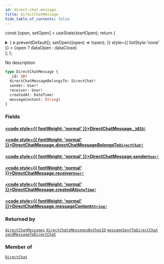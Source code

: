 ```yaml
---
id: direct-chat-message
title: DirectChatMessage
hide_table_of_contents: false
---
```






const [open, setOpen] = useState(startOpen);
return (
<details {...(open ? { open: true } : {})} className="details" style={{ border:'none', boxShadow:'none', background:'var(--ifm-background-color)' }}>
<summary
onClick={(e) => {
e.preventDefault();
setOpen((open) => !open);
}}
style={{ listStyle:'none' }} >
{open ? dataOpen : dataClose}
</summary>
{open && children}
</details>
);
};

No description

```graphql
type DirectChatMessage {
  _id: ID!
  directChatMessageBelongsTo: DirectChat!
  sender: User!
  receiver: User!
  createdAt: DateTime!
  messageContent: String!
}
```

### Fields

#### [<code style={{ fontWeight: 'normal' }}>DirectChatMessage.<b>\_id</b></code>](#)<Bullet />[`ID!`](../../../docs/schema/scalars/id) <Badge class="secondary" text="non-null"/> <Badge class="secondary" text="scalar"/>

>

#### [<code style={{ fontWeight: 'normal' }}>DirectChatMessage.<b>directChatMessageBelongsTo</b></code>](#)<Bullet />[`DirectChat!`](../../../docs/schema/objects/direct-chat) <Badge class="secondary" text="non-null"/> <Badge class="secondary" text="object"/>

>

#### [<code style={{ fontWeight: 'normal' }}>DirectChatMessage.<b>sender</b></code>](#)<Bullet />[`User!`](../../../docs/schema/objects/user) <Badge class="secondary" text="non-null"/> <Badge class="secondary" text="object"/>

>

#### [<code style={{ fontWeight: 'normal' }}>DirectChatMessage.<b>receiver</b></code>](#)<Bullet />[`User!`](../../../docs/schema/objects/user) <Badge class="secondary" text="non-null"/> <Badge class="secondary" text="object"/>

>

#### [<code style={{ fontWeight: 'normal' }}>DirectChatMessage.<b>createdAt</b></code>](#)<Bullet />[`DateTime!`](../../../docs/schema/scalars/date-time) <Badge class="secondary" text="non-null"/> <Badge class="secondary" text="scalar"/>

>

#### [<code style={{ fontWeight: 'normal' }}>DirectChatMessage.<b>messageContent</b></code>](#)<Bullet />[`String!`](../../../docs/schema/scalars/string) <Badge class="secondary" text="non-null"/> <Badge class="secondary" text="scalar"/>

>

### Returned by

[`directChatMessages`](../../../docs/schema/queries/direct-chat-messages) <Badge class="secondary" text="query"/><Bullet />[`directChatsMessagesByChatID`](../../../docs/schema/queries/direct-chats-messages-by-chat-id) <Badge class="secondary" text="query"/><Bullet />[`messageSentToDirectChat`](../../../docs/schema/subscriptions/message-sent-to-direct-chat) <Badge class="secondary" text="subscription"/><Bullet />[`sendMessageToDirectChat`](../../../docs/schema/mutations/send-message-to-direct-chat) <Badge class="secondary" text="mutation"/>

### Member of

[`DirectChat`](../../../docs/schema/objects/direct-chat) <Badge class="secondary" text="object"/>
